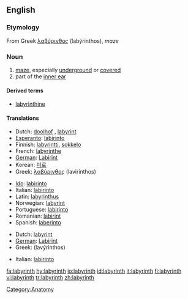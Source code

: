 {{wikipedia}}
==English==

===Etymology===
From Greek [[λαβύρινθος]] (labýrinthos), ''maze''

===Noun===
{{en-noun}}

# [[maze]], especially [[underground]] or [[covered]]
# part of the [[inner ear]]

====Derived terms====
*[[labyrinthine]]

====Translations====
{{trans-top|maze}}
*Dutch: [[doolhof]] {{m}}, [[labyrint]] {{n}}
*[[Esperanto]]: [[labirinto]]
*Finnish: [[labyrintti]], [[sokkelo]]
*French: [[labyrinthe]]
*[[German]]: [[Labirint]] {{n}}
*Korean: [[미로]]
*Greek: [[λαβύρινθος]] (lavirinthos) {{m}}
{{trans-mid}}
*[[Ido]]: [[labirinto]]
*Italian: [[labirinto]] {{m}}
*Latin: [[labyrinthus]]
*Norwegian: [[labyrint]] {{m}}
*Portuguese: [[labirinto]] {{m}}
*Romanian: [[labirint]]
*Spanish: [[laberinto]] {{m}}
{{trans-bottom}}

{{trans-top|part of inner ear}}
*Dutch: [[labyrint]] {{n}}
*[[German]]: [[Labirint]] {{n}}
*Greek: {{t|el|λαβύρινθος|m|}} (lavýrinthos)
{{trans-mid}}
*Italian: [[labirinto]] {{m}}
{{trans-bottom}}

[[Category:Anatomy]]

[[fa:labyrinth]]
[[hy:labyrinth]]
[[io:labyrinth]]
[[id:labyrinth]]
[[it:labyrinth]]
[[fi:labyrinth]]
[[vi:labyrinth]]
[[tr:labyrinth]]
[[zh:labyrinth]]
